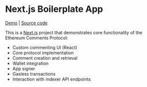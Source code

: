 # Next.js Boilerplate App

[Demo](https://demo.ethcomments.xyz/) | [Source code](https://github.com/ecp-eth/comments-monorepo/tree/main/apps/demo)

This is a [Next.js](https://nextjs.org) project that demonstrates core functionality of the Ethereum Comments Protocol:

- Custom commenting UI (React)
- Core protocol implementation
- Comment creation and retrieval
- Wallet integration
- App signer
- Gasless transactions
- Interaction with indexer API endpoints